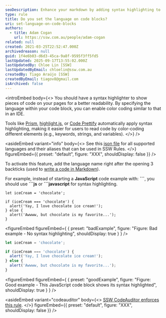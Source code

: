 ```yaml
---
seoDescription: Enhance your markdown by adding syntax highlighting to code blocks for improved readability and easier debugging.
type: rule
title: Do you set the language on code blocks?
uri: set-language-on-code-blocks
authors:
  - title: Adam Cogan
    url: https://ssw.com.au/people/adam-cogan
related: null
created: 2021-03-25T22:52:47.000Z
archivedreason: null
guid: 1f4e6b03-d6d3-45ca-9a8f-9595f3ff5fd5
lastUpdated: 2025-09-17T13:55:02.000Z
lastUpdatedBy: Chloe Lin [SSW]
lastUpdatedByEmail: chloelin@ssw.com.au
createdBy: Tiago Araújo [SSW]
createdByEmail: tiagov8@gmail.com
isArchived: false
---
```


<introEmbed
  body={<>
You should have a syntax highlighter to show pieces of code on your pages for a better readability. By specifying the language within your code block, you can enable color coding similar to that in an IDE.

Tools like [Prism](https://prismjs.com), [highlight.js](https://highlightjs.org), or [Code Prettify](https://github.com/googlearchive/code-prettify) automatically apply syntax highlighting, making it easier for users to read code by color-coding different elements (e.g., keywords, strings, and variables).
  </>}
/>

<asideEmbed
  variant="info"
  body={<>
    See this [json file](https://unpkg.com/gatsby-remark-vscode@1.0.3/lib/grammars/manifest.json) for all supported languages and their aliases that can be used in SSW Rules.
  </>}
  figureEmbed={{
    preset: "default",
    figure: "XXX",
    shouldDisplay: false
  }}
/>


To activate this feature, add the language name right after the opening 3 backticks (used to [write a code in Markdown](https://www.ssw.com.au/rules/rule/#11-code)).

For example, instead of starting a **JavaScript** code example with: **&#96;&#96;&#96;**, you should use **&#96;&#96;&#96;js** or **&#96;&#96;&#96;javascript** for syntax highlighting.

```none
let iceCream = 'chocolate';

if (iceCream === 'chocolate') {
  alert('Yay, I love chocolate ice cream!');
} else {
  alert('Awwww, but chocolate is my favorite...');
}
```
<figureEmbed figureEmbed={ {
  preset: "badExample",
  figure: "Figure: Bad example - No syntax highlighting",
  shouldDisplay: true
} } />


```javascript
let iceCream = 'chocolate';

if (iceCream === 'chocolate') {
  alert('Yay, I love chocolate ice cream!');
} else {
  alert('Awwww, but chocolate is my favorite...');
}
```
<figureEmbed figureEmbed={ {
  preset: "goodExample",
  figure: "Figure: Good example - This JavaScript code block shows its syntax highlighted",
  shouldDisplay: true
} } />



<asideEmbed
  variant="codeauditor"
  body={<>
    [SSW CodeAuditor enforces this rule](https://codeauditor.com/rules).
  </>}
  figureEmbed={{
    preset: "default",
    figure: "XXX",
    shouldDisplay: false
  }}
/>
